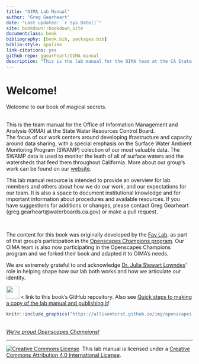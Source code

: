 ```yaml
--- 
title: "OIMA Lab Manual"
author: "Greg Gearheart"
date: "Last updated: `r Sys.Date()`"
site: bookdown::bookdown_site
documentclass: book
bibliography: [book.bib, packages.bib]
biblio-style: apalike
link-citations: yes
github-repo: ggearheart/OIMA-manual
description: "This is the lab manual for the OIMA team at the CA State Water Resources Control Board"
---
```


# Welcome!

Welcome to our book of magical secrets.  

<br>
This is the team manual for the Office of Information Management and Analysis (OIMA) at the State Water Resources Control Board.  
The focus of our work centers around developing ifrastructure and capacity around data sharing, with a special emphasis on the Surface Water Ambient Monitoring Program (SWAMP) colection of our most valuable data. The SWAMP data is used to monitor the leath of all of surface waters and the watersheds that feed them throughout California. More about our group's work can be found on our [website](https://www.waterboards.ca.gov/resources/oima/).

This lab manual resource is intended to provide an overview for lab members and others about how we do our work, and our expectations for our team. It is also a space to document institutional knowledge and for important information about procedures and available resources. If you have suggestions for additions or changes, please contact Greg Gearheart (greg.gearheart@waterboards.ca.gov) or make a pull request.

<br>

The content for this book was originally developed by the [Fay Lab](http://www.smast.umassd.edu/lab_fay/). as part of that group's participation in the [Openscapes Champions program](https://openscapes.org).  Our OIMA team is also now participating in the Openscapes Champions program and we forked their book and adapted it to OIMA's needs.

We are extremely grateful to and acknowledge [Dr. Julia Stewart Lowndes](https://twitter.com/juliesquid)' role in helping shape how our lab both works and how we articulate our identity.  

<a align="left" href="https://github.com/thefaylab/lab-manual/"><img src="https://github.githubassets.com/images/modules/logos_page/GitHub-Mark.png" width="35px"></a> < link to this book's GitHub repository. Also see [Quick steps to making a copy of the lab manual and publishing it](https://github.com/thefaylab/lab-manual/wiki/Quick-steps-to-making-a-copy-of-the-lab-manual-&-publishing-it)!


```r
knitr::include_graphics("https://allisonhorst.github.io/img/openscapes_hex_badge.png")
```
<br>
*[We're proud Openscapes Champions!](https://openscapes.org)*

----

<a rel='license' href='http://creativecommons.org/licenses/by/4.0/'><img alt='Creative Commons License' style='border-width:0' src='https://i.creativecommons.org/l/by/4.0/88x31.png' /></a>&nbsp;&nbsp;This lab manual is licensed under a <a rel='license' href='http://creativecommons.org/licenses/by/4.0/'>Creative Commons Attribution 4.0 International License</a>.

